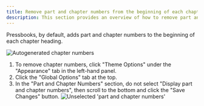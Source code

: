 ```yaml
---
title: Remove part and chapter numbers from the beginning of each chapter
description: This section provides an overview of how to remove part and chapter numbers from each chapter.
---
```


Pressbooks, by default, adds part and chapter numbers to the beginning of each chapter heading.

![Autogenerated chapter numbers](/remove-chapter-numbers/chapter-numbers.png)

1. To remove chapter numbers, click "Theme Options" under the "Appearance" tab in the left-hand panel.
2. Click the "Global Options" tab at the top.
3. In the "Part and Chapter Numbers" section, do not select "Display part and chapter numbers", then scroll to the bottom and click the "Save Changes" button.
   ![Unselected 'part and chapter numbers'](/remove-chapter-numbers/remove-numbers.png)
